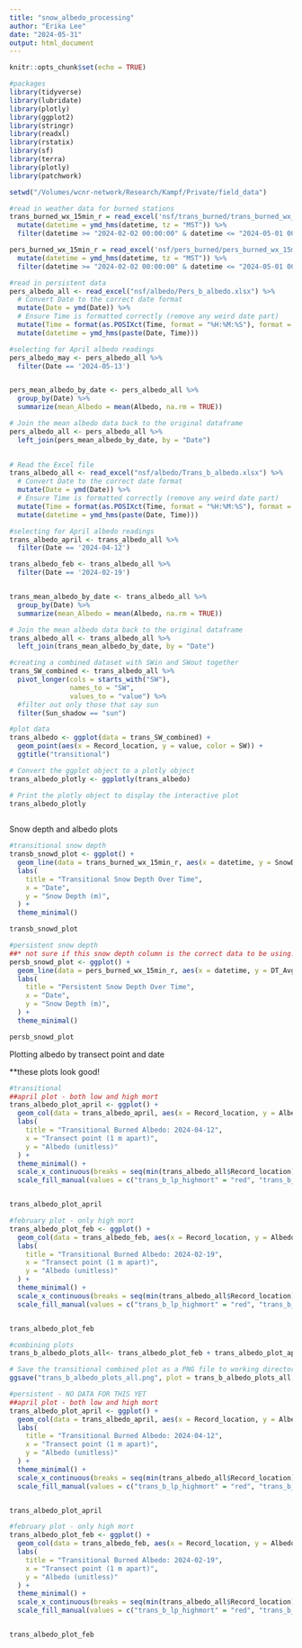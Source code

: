 ```yaml
---
title: "snow_albedo_processing"
author: "Erika Lee"
date: "2024-05-31"
output: html_document
---
```


```r
knitr::opts_chunk$set(echo = TRUE)
```

```r
#packages
library(tidyverse)
library(lubridate)
library(plotly)
library(ggplot2)
library(stringr)
library(readxl)
library(rstatix)
library(sf)
library(terra)
library(plotly)
library(patchwork)

setwd("/Volumes/wcnr-network/Research/Kampf/Private/field_data")
```

```r
#read in weather data for burned stations
trans_burned_wx_15min_r = read_excel('nsf/trans_burned/trans_burned_wx_15min_r.xlsx') %>%
  mutate(datetime = ymd_hms(datetime, tz = "MST")) %>%
  filter(datetime >= "2024-02-02 00:00:00" & datetime <= "2024-05-01 00:00:00")

pers_burned_wx_15min_r = read_excel('nsf/pers_burned/pers_burned_wx_15min_r.xlsx') %>%
  mutate(datetime = ymd_hms(datetime, tz = "MST")) %>%
  filter(datetime >= "2024-02-02 00:00:00" & datetime <= "2024-05-01 00:00:00")
```

```r
#read in persistent data
pers_albedo_all <- read_excel("nsf/albedo/Pers_b_albedo.xlsx") %>%
  # Convert Date to the correct date format
  mutate(Date = ymd(Date)) %>%
  # Ensure Time is formatted correctly (remove any weird date part)
  mutate(Time = format(as.POSIXct(Time, format = "%H:%M:%S"), format = "%H:%M:%S")) %>%
  mutate(datetime = ymd_hms(paste(Date, Time)))

#selecting for April albedo readings
pers_albedo_may <- pers_albedo_all %>%
  filter(Date == '2024-05-13')


pers_mean_albedo_by_date <- pers_albedo_all %>%
  group_by(Date) %>%
  summarize(mean_Albedo = mean(Albedo, na.rm = TRUE))

# Join the mean albedo data back to the original dataframe
pers_albedo_all <- pers_albedo_all %>%
  left_join(pers_mean_albedo_by_date, by = "Date")
  

# Read the Excel file
trans_albedo_all <- read_excel("nsf/albedo/Trans_b_albedo.xlsx") %>%
  # Convert Date to the correct date format
  mutate(Date = ymd(Date)) %>%
  # Ensure Time is formatted correctly (remove any weird date part)
  mutate(Time = format(as.POSIXct(Time, format = "%H:%M:%S"), format = "%H:%M:%S")) %>%
  mutate(datetime = ymd_hms(paste(Date, Time)))

#selecting for April albedo readings
trans_albedo_april <- trans_albedo_all %>%
  filter(Date == '2024-04-12')

trans_albedo_feb <- trans_albedo_all %>%
  filter(Date == '2024-02-19')


trans_mean_albedo_by_date <- trans_albedo_all %>%
  group_by(Date) %>%
  summarize(mean_Albedo = mean(Albedo, na.rm = TRUE))

# Join the mean albedo data back to the original dataframe
trans_albedo_all <- trans_albedo_all %>%
  left_join(trans_mean_albedo_by_date, by = "Date")

#creating a combined dataset with SWin and SWout together
trans_SW_combined <- trans_albedo_all %>%
  pivot_longer(cols = starts_with("SW"), 
               names_to = "SW",
               values_to = "value") %>%
  #filter out only those that say sun
  filter(Sun_shadow == "sun")
```

```r
#plot data
trans_albedo <- ggplot(data = trans_SW_combined) +
  geom_point(aes(x = Record_location, y = value, color = SW)) +
  ggtitle("transitional")

# Convert the ggplot object to a plotly object
trans_albedo_plotly <- ggplotly(trans_albedo)

# Print the plotly object to display the interactive plot
trans_albedo_plotly
  
```

Snow depth and albedo plots

```r
#transitional snow depth
transb_snowd_plot <- ggplot() +
  geom_line(data = trans_burned_wx_15min_r, aes(x = datetime, y = SnowDepth_m), color = "black") +
  labs(
    title = "Transitional Snow Depth Over Time",
    x = "Date",
    y = "Snow Depth (m)",
  ) +
  theme_minimal()

transb_snowd_plot

#persistent snow depth
##* not sure if this snow depth column is the correct data to be using!
persb_snowd_plot <- ggplot() +
  geom_line(data = pers_burned_wx_15min_r, aes(x = datetime, y = DT_Avg), color = "black") +
  labs(
    title = "Persistent Snow Depth Over Time",
    x = "Date",
    y = "Snow Depth (m)",
  ) +
  theme_minimal()

persb_snowd_plot
```

Plotting albedo by transect point and date

\*\*these plots look good!

```r
#transitional
##april plot - both low and high mort
trans_albedo_plot_april <- ggplot() +
  geom_col(data = trans_albedo_april, aes(x = Record_location, y = Albedo, fill = Site), alpha = 0.7, width = 0.6, position = "dodge") +
  labs(
    title = "Transitional Burned Albedo: 2024-04-12",
    x = "Transect point (1 m apart)",
    y = "Albedo (unitless)"
  ) +
  theme_minimal() +
  scale_x_continuous(breaks = seq(min(trans_albedo_all$Record_location), max(trans_albedo_all$Record_location), by = 1)) +
  scale_fill_manual(values = c("trans_b_lp_highmort" = "red", "trans_b_lp_lowmort" = "blue"))


trans_albedo_plot_april

#february plot - only high mort
trans_albedo_plot_feb <- ggplot() +
  geom_col(data = trans_albedo_feb, aes(x = Record_location, y = Albedo, fill = Site), alpha = 0.7, width = 0.6, position = "dodge") +
  labs(
    title = "Transitional Burned Albedo: 2024-02-19",
    x = "Transect point (1 m apart)",
    y = "Albedo (unitless)"
  ) +
  theme_minimal() +
  scale_x_continuous(breaks = seq(min(trans_albedo_all$Record_location), max(trans_albedo_all$Record_location), by = 1)) +
  scale_fill_manual(values = c("trans_b_lp_highmort" = "red", "trans_b_lp_lowmort" = "blue"))


trans_albedo_plot_feb

#combining plots
trans_b_albedo_plots_all<- trans_albedo_plot_feb + trans_albedo_plot_april + plot_layout(nrow = 2)
```

```r
# Save the transitional combined plot as a PNG file to working directory
ggsave("trans_b_albedo_plots_all.png", plot = trans_b_albedo_plots_all, width = 8, height = 6, dpi = 300, bg = "white")
```

```r
#persistent - NO DATA FOR THIS YET
##april plot - both low and high mort
trans_albedo_plot_april <- ggplot() +
  geom_col(data = trans_albedo_april, aes(x = Record_location, y = Albedo, fill = Site), alpha = 0.7, width = 0.6, position = "dodge") +
  labs(
    title = "Transitional Burned Albedo: 2024-04-12",
    x = "Transect point (1 m apart)",
    y = "Albedo (unitless)"
  ) +
  theme_minimal() +
  scale_x_continuous(breaks = seq(min(trans_albedo_all$Record_location), max(trans_albedo_all$Record_location), by = 1)) +
  scale_fill_manual(values = c("trans_b_lp_highmort" = "red", "trans_b_lp_lowmort" = "blue"))


trans_albedo_plot_april

#february plot - only high mort
trans_albedo_plot_feb <- ggplot() +
  geom_col(data = trans_albedo_feb, aes(x = Record_location, y = Albedo, fill = Site), alpha = 0.7, width = 0.6, position = "dodge") +
  labs(
    title = "Transitional Burned Albedo: 2024-02-19",
    x = "Transect point (1 m apart)",
    y = "Albedo (unitless)"
  ) +
  theme_minimal() +
  scale_x_continuous(breaks = seq(min(trans_albedo_all$Record_location), max(trans_albedo_all$Record_location), by = 1)) +
  scale_fill_manual(values = c("trans_b_lp_highmort" = "red", "trans_b_lp_lowmort" = "blue"))


trans_albedo_plot_feb
```
